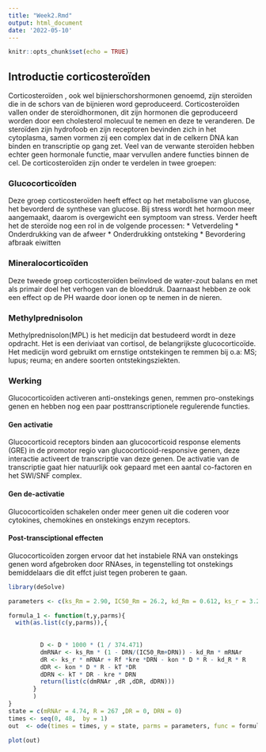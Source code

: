 ```yaml
---
title: "Week2.Rmd"
output: html_document
date: '2022-05-10'
---
```


```r
knitr::opts_chunk$set(echo = TRUE)
```

## Introductie corticosteroïden
Corticosteroïden , ook wel bijnierschorshormonen genoemd, zijn steroïden die in de schors van de bijnieren word geproduceerd. 
Corticosteroïden vallen onder de steroïdhormonen, dit zijn hormonen die geproduceerd worden door een cholesterol molecuul te nemen en deze te veranderen.
De steroïden zijn hydrofoob en zijn receptoren bevinden zich in het cytoplasma, samen vormen zij een complex dat in de celkern DNA kan binden en transcriptie op gang zet.
Veel van de verwante steroïden hebben echter geen hormonale functie, maar vervullen andere functies binnen de cel.
De corticosteroïden zijn onder te verdelen in twee groepen:

### Glucocorticoïden
Deze groep corticosteroïden heeft effect op het metabolisme van glucose, het bevorderd de synthese van glucose.
Bij stress wordt het hormoon meer aangemaakt, daarom is overgewicht een symptoom van stress.
Verder heeft het de steroïde nog een rol in de volgende processen:
* Vetverdeling
* Onderdrukking van de afweer
* Onderdrukking ontsteking
* Bevordering afbraak eiwitten

### Mineralocorticoïden
Deze tweede groep corticosteroïden beïnvloed de water-zout balans en met als primair doel het verhogen van de bloeddruk.
Daarnaast hebben ze ook een effect op de PH waarde door ionen op te nemen in de nieren.

### Methylprednisolon 
Methylprednisolon(MPL) is het medicijn dat bestudeerd wordt in deze opdracht.
Het is een deriviaat van cortisol, de belangrijkste glucocorticoïde.
Het medicijn word gebruikt om ernstige ontstekingen te remmen bij o.a:
MS; lupus; reuma; en andere soorten ontstekingsziekten.

### Werking
Glucocorticoïden activeren anti-onstekings genen, remmen pro-onstekings genen en hebben nog een paar posttranscriptionele regulerende functies.

#### Gen activatie
Glucocorticoid receptors binden aan  glucocorticoid response elements (GRE) in de promotor regio van glucocorticoid-responsive genen, deze interactie activeert de transcriptie van deze genen. De activatie van de transcriptie gaat hier natuurlijk ook gepaard met een aantal co-factoren en het SWI/SNF complex.

#### Gen de-activatie
Glucocorticoïden schakelen onder meer genen uit die coderen voor cytokines, chemokines en onstekings enzym receptors. 

#### Post-transciptional effecten
Glucocorticoïden zorgen ervoor dat het instabiele RNA van onstekings genen word afgebroken door RNAses, in tegenstelling tot onstekings bemiddelaars die dit effct juist tegen proberen te gaan.



```r
library(deSolve)
```

```r

parameters <- c(ks_Rm = 2.90, IC50_Rm = 26.2, kd_Rm = 0.612, ks_r = 3.22, Rf = 0.49, kre = 0.57, kon = 0.00329, kd_R = 0.0572, kT = 0.63, D = 20)

formula_1 <- function(t,y,parms){
  with(as.list(c(y,parms)),{
    
          
         D <- D * 1000 * (1 / 374.471)
         dmRNAr <- ks_Rm * (1 - DRN/(IC50_Rm+DRN)) - kd_Rm * mRNAr
         dR <- ks_r * mRNAr + Rf *kre *DRN - kon * D * R - kd_R * R
         dDR <- kon * D * R - kT *DR
         dDRN <- kT * DR - kre * DRN
         return(list(c(dmRNAr ,dR ,dDR, dDRN)))
       }
       )
}
state = c(mRNAr = 4.74, R = 267 ,DR = 0, DRN = 0)
times <- seq(0, 48,  by = 1)
out  <- ode(times = times, y = state, parms = parameters, func = formula_1, method = "euler")

plot(out)
```